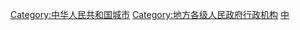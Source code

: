 [[Category:中华人民共和国城市|Category:中华人民共和国城市]]
[[Category:地方各级人民政府行政机构|Category:地方各级人民政府行政机构]]
[[Category:中國執法機構|中]]